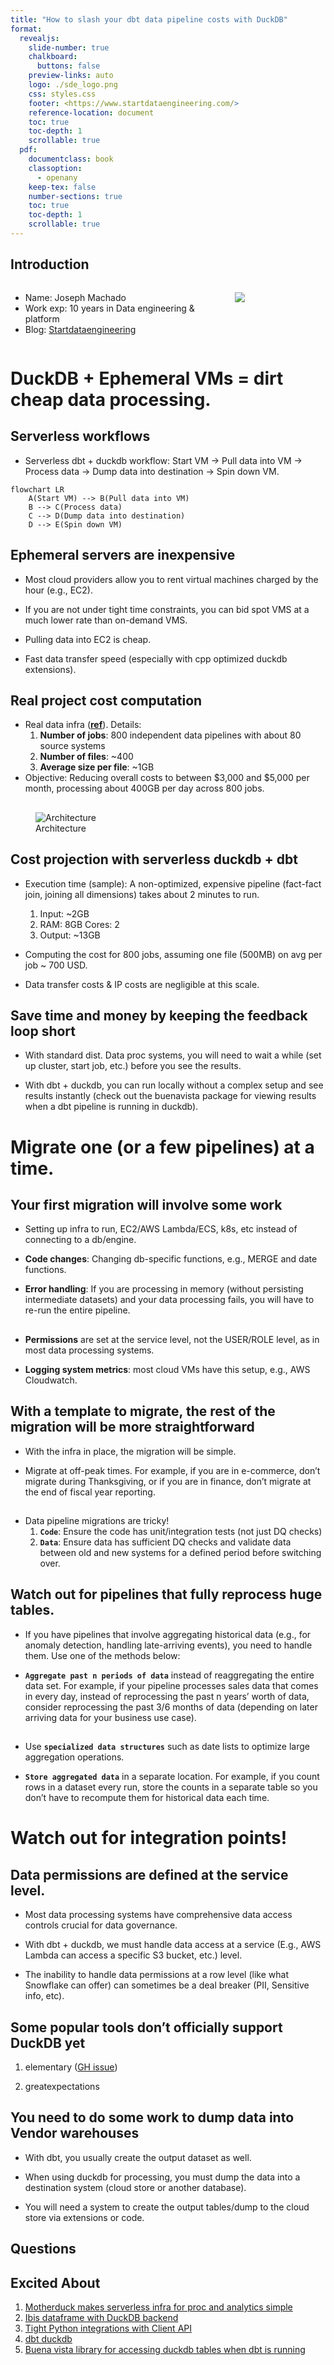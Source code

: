 ```yaml
---
title: "How to slash your dbt data pipeline costs with DuckDB"
format:
  revealjs: 
    slide-number: true
    chalkboard: 
      buttons: false
    preview-links: auto
    logo: ./sde_logo.png
    css: styles.css
    footer: <https://www.startdataengineering.com/> 
    reference-location: document 
    toc: true
    toc-depth: 1
    scrollable: true
  pdf:
    documentclass: book
    classoption:
      - openany
    keep-tex: false
    number-sections: true
    toc: true
    toc-depth: 1
    scrollable: true
---
```


## Introduction

:::: {.columns}

::: {.column width="70%"}
* Name: Joseph Machado
* Work exp: 10 years in Data engineering & platform
* Blog: [Startdataengineering](https://www.startdataengineering.com/)
:::

::: {.column width="30%"}
![](./profile.jpeg)
:::

::::

# DuckDB + Ephemeral VMs = dirt cheap data processing.

## Serverless workflows

* Serverless dbt + duckdb workflow: 
  Start VM ->
  Pull data into VM ->
  Process data -> 
  Dump data into destination -> 
  Spin down VM.

```mermaid
flowchart LR
    A(Start VM) --> B(Pull data into VM)
    B --> C(Process data)
    C --> D(Dump data into destination)
    D --> E(Spin down VM)
```


## Ephemeral servers are inexpensive

* Most cloud providers allow you to rent virtual machines charged by the hour (e.g., EC2).

* If you are not under tight time constraints, you can bid spot VMS at a much lower rate than on-demand VMS.

* Pulling data into EC2 is cheap.

* Fast data transfer speed (especially with cpp optimized duckdb extensions).

## Real project cost computation

* Real data infra (**[ref](https://www.reddit.com/r/dataengineering/comments/1d0lch3/question_this_data_architecture/)**). Details:
  1. **Number of jobs**: 800 independent data pipelines with about 80 source systems
  2. **Number of files**: ~400
  3. **Average size per file**: ~1GB 

* Objective: Reducing overall costs to between $3,000 and $5,000 per month, processing about 400GB per day across 800 jobs.

##

![Architecture](./de_arch.png)

## Cost projection with serverless duckdb + dbt

* Execution time (sample): A non-optimized, expensive pipeline (fact-fact join, joining all dimensions) takes about 2 minutes to run.
    1. Input: ~2GB
    2. RAM: 8GB Cores: 2
    3. Output: ~13GB

* Computing the cost for 800 jobs, assuming one file (500MB) on avg per job ~ 700 USD.

* Data transfer costs & IP costs are negligible at this scale.

## Save time and money by keeping the feedback loop short

* With standard dist. Data proc systems, you will need to wait a while (set up cluster, start job, etc.) before you see the results.

* With dbt + duckdb, you can run locally without a complex setup and see results instantly (check out the buenavista package for viewing results when a dbt pipeline is running in duckdb).

# Migrate one (or a few pipelines) at a time.

## Your first migration will involve some work

* Setting up infra to run, EC2/AWS Lambda/ECS, k8s, etc instead of connecting to a db/engine.

* **Code changes**: Changing db-specific functions, e.g., MERGE and date functions.

* **Error handling**: If you are processing in memory (without persisting intermediate datasets) and your data processing fails, you will have to re-run the entire pipeline.

##

* **Permissions** are set at the service level, not the USER/ROLE level, as in most data processing systems.

* **Logging system metrics**: most cloud VMs have this setup, e.g., AWS Cloudwatch.

## With a template to migrate, the rest of the migration will be more straightforward

* With the infra in place, the migration will be simple.

* Migrate at off-peak times. For example, if you are in e-commerce, don't migrate during Thanksgiving, or if you are in finance, don't migrate at the end of fiscal year reporting.

##

* Data pipeline migrations are tricky!
    1. **`Code`**: Ensure the code has unit/integration tests (not just DQ checks)
    2. **`Data`**: Ensure data has sufficient DQ checks and validate data between old and new systems for a defined period before switching over.

## Watch out for pipelines that fully reprocess huge tables.

* If you have pipelines that involve aggregating historical data (e.g., for anomaly detection, handling late-arriving events), you need to handle them. Use one of the methods below:

* **`Aggregate past n periods of data`** instead of reaggregating the entire data set. For example, if your pipeline processes sales data that comes in every day, instead of reprocessing the past n years' worth of data, consider reprocessing the past 3/6 months of data (depending on later arriving data for your business use case).

## 

* Use **`specialized data structures`** such as date lists to optimize large aggregation operations.

* **`Store aggregated data`** in a separate location. For example, if you count rows in a dataset every run, store the counts in a separate table so you don't have to recompute them for historical data each time.

# Watch out for integration points!

## Data permissions are defined at the service level.

* Most data processing systems have comprehensive data access controls crucial for data governance. 

* With dbt + duckdb, we must handle data access at a service (E.g., AWS Lambda can access a specific S3 bucket, etc.) level.

* The inability to handle data permissions at a row level (like what Snowflake can offer) can sometimes be a deal breaker (PII, Sensitive info, etc).

## Some popular tools don't officially support DuckDB yet

1. elementary ([GH issue]())

2. greatexpectations 
 
## You need to do some work to dump data into Vendor warehouses

* With dbt, you usually create the output dataset as well. 

* When using duckdb for processing, you must dump the data into a destination system (cloud store or another database).

* You will need a system to create the output tables/dump to the cloud store via extensions or code.

## Questions

## Excited About

1. [Motherduck makes serverless infra for proc and analytics simple](https://motherduck.com/)
2. [Ibis dataframe with DuckDB backend](https://ibis-project.org/backends/duckdb)
3. [Tight Python integrations with Client API](https://duckdb.org/docs/api/python/overview.html)
4. [dbt duckdb](https://github.com/josephmachado/simple_dbt_project/blob/1ba209ba6e417b689bd33b946d7925e548387069/profiles.yml#L5-L12)
5. [Buena vista library for accessing duckdb tables when dbt is running](https://github.com/jwills/buenavista)
